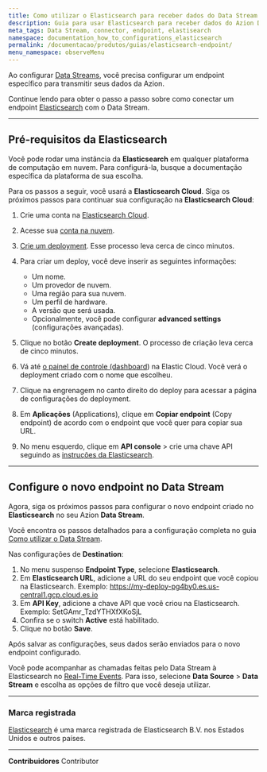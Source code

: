 ```yaml
---
title: Como utilizar o Elasticsearch para receber dados do Data Stream
description: Guia para usar Elasticsearch para receber dados do Azion Data Stream.
meta_tags: Data Stream, connector, endpoint, elastisearch
namespace: documentation_how_to_configurations_elasticsearch
permalink: /documentacao/produtos/guias/elasticsearch-endpoint/
menu_namespace: observeMenu
---
```


Ao configurar [Data Streams](/pt-br/documentacao/produtos/observe/data-stream/), você precisa configurar um endpoint específico para transmitir seus dados da Azion.

Continue lendo para obter o passo a passo sobre como conectar um endpoint [Elasticsearch](https://www.elastic.co/elasticsearch/) com o Data Stream.

---

## Pré-requisitos da Elasticsearch

Você pode rodar uma instância da **Elasticsearch** em qualquer plataforma de computação em nuvem. Para configurá-la, busque a documentação específica da plataforma de sua escolha.

Para os passos a seguir, você usará a **Elasticsearch Cloud**. Siga os próximos passos para continuar sua configuração na **Elasticsearch Cloud**:

1. Crie uma conta na [Elasticsearch Cloud](https://www.elastic.co/elasticsearch/).
2. Acesse sua [conta na nuvem](https://cloud.elastic.co/home).
3. [Crie um deployment](https://www.elastic.co/guide/en/cloud/current/ec-create-deployment.html). Esse processo leva cerca de cinco minutos.
4. Para criar um deploy, você deve inserir as seguintes informações:

   - Um nome.
   - Um provedor de nuvem.
   - Uma região para sua nuvem.
   - Um perfil de hardware.
   - A versão que será usada.
   - Opcionalmente, você pode configurar **advanced settings** (configurações avançadas).


5. Clique no botão **Create deployment**. O processo de criação leva cerca de cinco minutos.
6. Vá até [o painel de controle (dashboard](https://cloud.elastic.co/home)) na Elastic Cloud. Você verá o deployment criado com o nome que escolheu.
7. Clique na engrenagem no canto direito do deploy para acessar a página de configurações do deployment.
8. Em **Aplicações** (Applications), clique em **Copiar endpoint** (Copy endpoint) de acordo com o endpoint que você quer para copiar sua URL.
9. No menu esquerdo, clique em **API ⁠console** > crie uma chave API seguindo as [instruções da Elasticsearch](https://www.elastic.co/guide/en/elasticsearch/reference/master/security-api-create-api-key.html).

---

## Configure o novo endpoint no⁠ Data Stream
Agora, siga os próximos passos para configurar o novo endpoint criado no **Elasticsearch** no seu Azion **Data Stream**.

Você encontra os passos detalhados para a configuração completa no guia [Como utilizar o Data Stream](/pt-br/documentacao/produtos/guias/como-usar-data-stream/).

Nas configurações de **Destination**:

1. No menu suspenso **Endpoint Type**, selecione **Elasticsearch**.
2. Em **Elasticsearch URL**, adicione a URL do seu endpoint que você copiou na Elasticsearch. Exemplo: https://my-deploy-pg4by0.es.us-central1.gcp.cloud.es.io
3. Em **API Key**, adicione a chave API que você criou na Elasticsearch. Exemplo: SetGAmr_TzdYTHXfXKoSjL
4. Confira se o switch **Active** está habilitado.
5. Clique no botão **Save**.

Após salvar as configurações, seus dados serão enviados para o novo endpoint configurado.

Você pode acompanhar as chamadas feitas pelo Data Stream à Elasticsearch no [Real-Time Events](/pt-br/documentacao/produtos/real-time-events/). Para isso, selecione **Data Source** > **Data Stream** e escolha as opções de filtro que você deseja utilizar.

---

### Marca registrada

[Elasticsearch](https://www.elastic.co/pt/legal/trademarks) é uma marca registrada de Elasticsearch B.V. nos Estados Unidos e outros países.




---


**Contribuidores** <ContributorList>Contributor</ContributorList>
